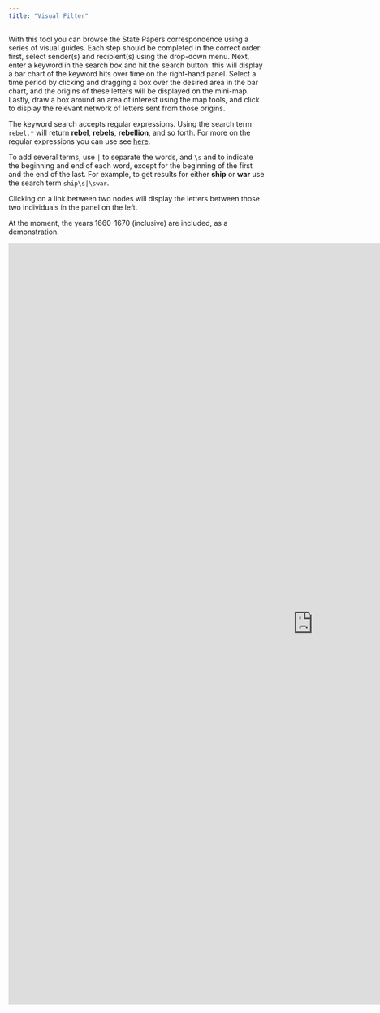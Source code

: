 ```yaml
---
title: "Visual Filter"
---
```


With this tool you can browse the State Papers correspondence using a series of visual guides. Each step should be completed in the correct order: first, select sender(s) and recipient(s) using the drop-down menu. Next, enter a keyword in the search box and hit the search button: this will display a bar chart of the keyword hits over time on the right-hand panel. Select a time period by clicking and dragging a box over the desired area in the bar chart, and the origins of these letters will be displayed on the mini-map. Lastly, draw a box around an area of interest using the map tools, and click to display the relevant network of letters sent from those origins.

The keyword search accepts regular expressions. Using the search term `rebel.*` will return **rebel**, **rebels**, **rebellion**, and so forth. For more on the regular expressions you can use see [here](https://stringr.tidyverse.org/articles/regular-expressions.html).

To add several terms, use `|` to separate the words, and `\s` and to indicate the beginning and end of each word, except for the beginning of the first and the end of the last. For example, to get results for either **ship** or **war** use the search term `ship\s|\swar`.

Clicking on a link between two nodes will display the letters between those two individuals in the panel on the left.

At the moment, the years 1660-1670 (inclusive) are included, as a demonstration.

<iframe src="https://networkingarchives.shinyapps.io/stuart_visual_filter/" width="1200" height="1500" frameBorder="0">

</iframe>
